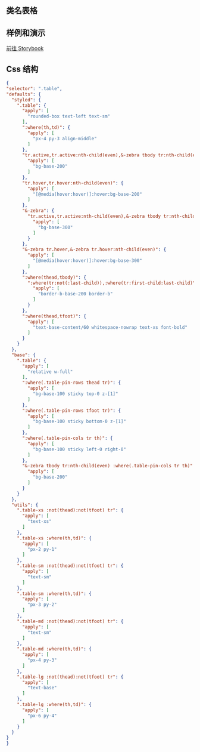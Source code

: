 
## 类名表格

<CssTable name="table" />

## 样例和演示

[前往 Storybook](https://story.ui.icebreaker.top/?path=/docs/data-display-table--docs)

## Css 结构

```json
{
"selector": ".table",
"defaults": {
  "styled": {
    ".table": {
      "apply": [
        "rounded-box text-left text-sm"
      ],
      ":where(th,td)": {
        "apply": [
          "px-4 py-3 align-middle"
        ]
      },
      "tr.active,tr.active:nth-child(even),&-zebra tbody tr:nth-child(even)": {
        "apply": [
          "bg-base-200"
        ]
      },
      "tr.hover,tr.hover:nth-child(even)": {
        "apply": [
          "[@media(hover:hover)]:hover:bg-base-200"
        ]
      },
      "&-zebra": {
        "tr.active,tr.active:nth-child(even),&-zebra tbody tr:nth-child(even)": {
          "apply": [
            "bg-base-300"
          ]
        }
      },
      "&-zebra tr.hover,&-zebra tr.hover:nth-child(even)": {
        "apply": [
          "[@media(hover:hover)]:hover:bg-base-300"
        ]
      },
      ":where(thead,tbody)": {
        ":where(tr:not(:last-child)),:where(tr:first-child:last-child)": {
          "apply": [
            "border-b-base-200 border-b"
          ]
        }
      },
      ":where(thead,tfoot)": {
        "apply": [
          "text-base-content/60 whitespace-nowrap text-xs font-bold"
        ]
      }
    }
  },
  "base": {
    ".table": {
      "apply": [
        "relative w-full"
      ],
      ":where(.table-pin-rows thead tr)": {
        "apply": [
          "bg-base-100 sticky top-0 z-[1]"
        ]
      },
      ":where(.table-pin-rows tfoot tr)": {
        "apply": [
          "bg-base-100 sticky bottom-0 z-[1]"
        ]
      },
      ":where(.table-pin-cols tr th)": {
        "apply": [
          "bg-base-100 sticky left-0 right-0"
        ]
      },
      "&-zebra tbody tr:nth-child(even) :where(.table-pin-cols tr th)": {
        "apply": [
          "bg-base-200"
        ]
      }
    }
  },
  "utils": {
    ".table-xs :not(thead):not(tfoot) tr": {
      "apply": [
        "text-xs"
      ]
    },
    ".table-xs :where(th,td)": {
      "apply": [
        "px-2 py-1"
      ]
    },
    ".table-sm :not(thead):not(tfoot) tr": {
      "apply": [
        "text-sm"
      ]
    },
    ".table-sm :where(th,td)": {
      "apply": [
        "px-3 py-2"
      ]
    },
    ".table-md :not(thead):not(tfoot) tr": {
      "apply": [
        "text-sm"
      ]
    },
    ".table-md :where(th,td)": {
      "apply": [
        "px-4 py-3"
      ]
    },
    ".table-lg :not(thead):not(tfoot) tr": {
      "apply": [
        "text-base"
      ]
    },
    ".table-lg :where(th,td)": {
      "apply": [
        "px-6 py-4"
      ]
    }
  }
}
}
```